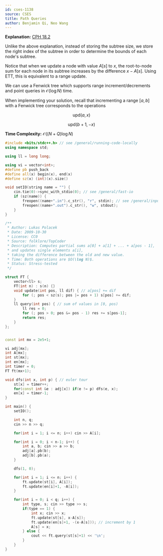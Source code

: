 ```yaml
---
id: cses-1138
source: CSES
title: Path Queries
author: Benjamin Qi, Neo Wang
---
```


**Explanation:** [CPH 18.2](/CPH.pdf#page=174)

Unlike the above explanation, instead of storing the subtree size, we store the
right index of the subtree in order to determine the bounds of each node's
subtree.

Notice that when we update a node with value $A[s]$ to $x$, the root-to-node sum
for each node in its subtree increases by the difference $x-A[s]$. Using ETT,
this is equivalent to a range update.

We can use a Fenwick tree which supports range increment/decrements and point
queries in $\mathcal{O}(\log N)$ time.

When implementing your solution, recall that incrementing a range $[a, b]$ with
a Fenwick tree corresponds to the operations

$$
\text{upd}(a, x)
$$

$$
\text{upd}(b+1, -x)
$$

**Time Complexity:** $\mathcal O((N+Q)\log N)$

```cpp
#include <bits/stdc++.h> // see /general/running-code-locally
using namespace std;

using ll = long long;

using vi = vector<int>;
#define pb push_back
#define all(x) begin(x), end(x)
#define sz(x) (int)(x).size()

void setIO(string name = "") {
	cin.tie(0)->sync_with_stdio(0); // see /general/fast-io
	if (sz(name)) {
		freopen((name+".in").c_str(), "r", stdin); // see /general/input-output
		freopen((name+".out").c_str(), "w", stdout);
	}
}

/**
 * Author: Lukas Polacek
 * Date: 2009-10-30
 * License: CC0
 * Source: folklore/TopCoder
 * Description: Computes partial sums a[0] + a[1] + ... + a[pos - 1],
 * and updates single elements a[i],
 * taking the difference between the old and new value.
 * Time: Both operations are $O(\log N)$.
 * Status: Stress-tested
 */

struct FT {
	vector<ll> s;
	FT(int n) : s(n) {}
	void update(int pos, ll dif) { // a[pos] += dif
		for (; pos < sz(s); pos |= pos + 1) s[pos] += dif;
	}
	ll query(int pos) { // sum of values in [0, pos)
		ll res = 0;
		for (; pos > 0; pos &= pos - 1) res += s[pos-1];
		return res;
	}
};


const int mx = 2e5+1;

vi adj[mx];
int A[mx];
int st[mx];
int en[mx];
int timer = 0;
FT ft(mx+1);

void dfs(int x, int p) { // euler tour
	st[x] = timer++;
	for(const int &e : adj[x]) if(e != p) dfs(e, x);
	en[x] = timer-1;
}

int main() {
	setIO();

	int n, q;
	cin >> n >> q;

	for(int i = 1; i <= n; i++) cin >> A[i];

	for(int i = 0; i < n-1; i++) {
		int a, b; cin >> a >> b;
		adj[a].pb(b);
		adj[b].pb(a);
	}

	dfs(1, 0);

	for(int i = 1; i <= n; i++) {
		ft.update(st[i], A[i]);
		ft.update(en[i]+1, -A[i]);
	}

	for(int i = 0; i < q; i++) {
		int type, s; cin >> type >> s;
		if(type == 1) {
			int x; cin >> x;
			ft.update(st[s], x-A[s]);
			ft.update(en[s]+1, -(x-A[s])); // increment by 1
			A[s] = x;
		} else {
			cout << ft.query(st[s]+1) << '\n';
		}
	}
}
```
